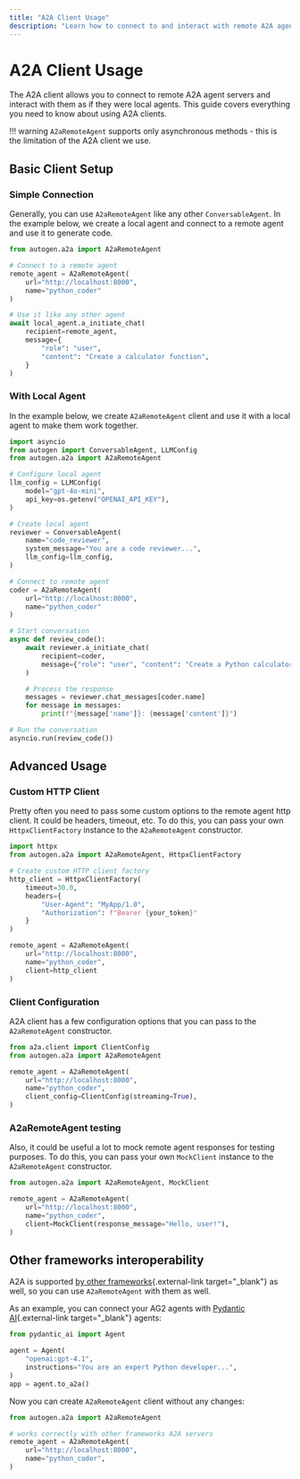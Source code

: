 ```yaml
---
title: "A2A Client Usage"
description: "Learn how to connect to and interact with remote A2A agents from your local applications."
---
```


# A2A Client Usage

The A2A client allows you to connect to remote A2A agent servers and interact with them as if they were local agents. This guide covers everything you need to know about using A2A clients.

!!! warning
    `A2aRemoteAgent` supports only asynchronous methods - this is the limitation of the A2A client we use.

## Basic Client Setup

### Simple Connection

Generally, you can use `A2aRemoteAgent` like any other `ConversableAgent`. In the example below, we create a local agent and connect to a remote agent and use it to generate code.

```python
from autogen.a2a import A2aRemoteAgent

# Connect to a remote agent
remote_agent = A2aRemoteAgent(
    url="http://localhost:8000",
    name="python_coder"
)

# Use it like any other agent
await local_agent.a_initiate_chat(
    recipient=remote_agent,
    message={
        "role": "user",
        "content": "Create a calculator function",
    }
)
```

### With Local Agent

In the example below, we create `A2aRemoteAgent` client and use it with a local agent to make them work together.

```python
import asyncio
from autogen import ConversableAgent, LLMConfig
from autogen.a2a import A2aRemoteAgent

# Configure local agent
llm_config = LLMConfig(
    model="gpt-4o-mini",
    api_key=os.getenv("OPENAI_API_KEY"),
)

# Create local agent
reviewer = ConversableAgent(
    name="code_reviewer",
    system_message="You are a code reviewer...",
    llm_config=llm_config,
)

# Connect to remote agent
coder = A2aRemoteAgent(
    url="http://localhost:8000",
    name="python_coder"
)

# Start conversation
async def review_code():
    await reviewer.a_initiate_chat(
        recipient=coder,
        message={"role": "user", "content": "Create a Python calculator"}
    )

    # Process the response
    messages = reviewer.chat_messages[coder.name]
    for message in messages:
        print(f"{message['name']}: {message['content']}")

# Run the conversation
asyncio.run(review_code())
```

## Advanced Usage

### Custom HTTP Client

Pretty often you need to pass some custom options to the remote agent http client. It could be headers, timeout, etc. To do this, you can pass your own `HttpxClientFactory` instance to the `A2aRemoteAgent` constructor.

```python
import httpx
from autogen.a2a import A2aRemoteAgent, HttpxClientFactory

# Create custom HTTP client factory
http_client = HttpxClientFactory(
    timeout=30.0,
    headers={
        "User-Agent": "MyApp/1.0",
        "Authorization": f"Bearer {your_token}"
    }
)

remote_agent = A2aRemoteAgent(
    url="http://localhost:8000",
    name="python_coder",
    client=http_client
)
```

### Client Configuration

A2A client has a few configuration options that you can pass to the `A2aRemoteAgent` constructor.

```python
from a2a.client import ClientConfig
from autogen.a2a import A2aRemoteAgent

remote_agent = A2aRemoteAgent(
    url="http://localhost:8000",
    name="python_coder",
    client_config=ClientConfig(streaming=True),
)
```

### A2aRemoteAgent testing

Also, it could be useful a lot to mock remote agent responses for testing purposes. To do this, you can pass your own `MockClient` instance to the `A2aRemoteAgent` constructor.

```python
from autogen.a2a import A2aRemoteAgent, MockClient

remote_agent = A2aRemoteAgent(
    url="http://localhost:8000",
    name="python_coder",
    client=MockClient(response_message="Hello, user!"),
)
```

## Other frameworks interoperability

A2A is supported [by other frameworks](https://a2a-protocol.org/latest/community/#a2a-integrations){.external-link target="_blank"} as well, so you can use `A2aRemoteAgent` with them as well.

As an example, you can connect your AG2 agents with [Pydantic AI](https://ai.pydantic.dev/a2a/){.external-link target="_blank"} agents:

```python title="server.py" linenums="1"
from pydantic_ai import Agent

agent = Agent(
    "openai:gpt-4.1",
    instructions="You are an expert Python developer...",
)
app = agent.to_a2a()
```

Now you can create `A2aRemoteAgent` client without any changes:

```python title="client.py" linenums="1"
from autogen.a2a import A2aRemoteAgent

# works correctly with other frameworks A2A servers
remote_agent = A2aRemoteAgent(
    url="http://localhost:8000",
    name="python_coder",
)
```
